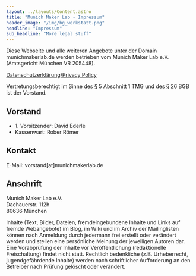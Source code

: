 ```yaml
---
layout: ../layouts/Content.astro
title: "Munich Maker Lab - Impressum"
header_image: "/img/bg_werkstatt.png"
headline: "Impressum"
sub_headline: "More legal stuff"
---
```


Diese Webseite und alle weiteren Angebote unter der Domain munichmakerlab.de 
werden betrieben vom Munich Maker Lab e.V. (Amtsgericht München VR 205448).

[Datenschutzerklärung/Privacy Policy](privacy)

Vertretungsberechtigt im Sinne des § 5 Abschnitt 1 TMG und des § 26 BGB ist 
der Vorstand.

## Vorstand

- 1.&nbsp;Vorsitzender: David Ederle
- Kassenwart: Rober Römer

## Kontakt

E-Mail: vorstand[at]munichmakerlab.de

## Anschrift

Munich Maker Lab e.V.  
Dachauerstr. 112h  
80636 München  

Inhalte (Text, Bilder, Dateien, fremdeingebundene Inhalte und Links auf 
fremde Webangebote) im Blog, im Wiki und im Archiv der Mailinglisten können 
nach Anmeldung durch jedermann frei erstellt oder verändert werden und 
stellen eine persönliche Meinung der jeweiligen Autoren dar. Eine 
Vorabprüfung der Inhalte vor Veröffentlichung (redaktionelle Freischaltung) 
findet nicht statt. Rechtlich bedenkliche (z.B. Urheberrecht, 
jugendgefährdende Inhalte) werden nach schriftlicher Aufforderung an den 
Betreiber nach Prüfung gelöscht oder verändert.
